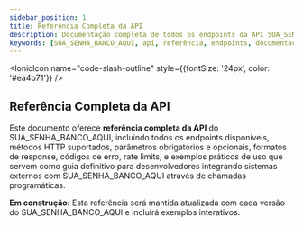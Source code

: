 ---
sidebar_position: 1
title: Referência Completa da API
description: Documentação completa de todos os endpoints da API SUA_SENHA_BANCO_AQUI
keywords: [SUA_SENHA_BANCO_AQUI, api, referência, endpoints, documentação, rest]
---


<IonicIcon name="code-slash-outline" style={{fontSize: '24px', color: '#ea4b71'}} />

## Referência Completa da API

Este documento oferece **referência completa da API** do SUA_SENHA_BANCO_AQUI, incluindo todos os endpoints disponíveis, métodos HTTP suportados, parâmetros obrigatórios e opcionais, formatos de response, códigos de erro, rate limits, e exemplos práticos de uso que servem como guia definitivo para desenvolvedores integrando sistemas externos com SUA_SENHA_BANCO_AQUI através de chamadas programáticas.

**Em construção:** Esta referência será mantida atualizada com cada versão do SUA_SENHA_BANCO_AQUI e incluirá exemplos interativos.
